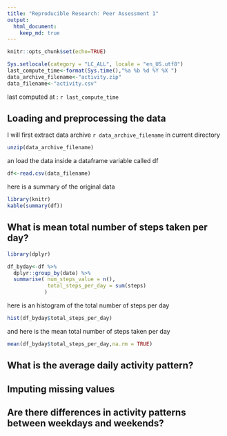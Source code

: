 ```yaml
---
title: "Reproducible Research: Peer Assessment 1"
output: 
  html_document:
    keep_md: true
---
```

```r
knitr::opts_chunk$set(echo=TRUE)
```

```r
Sys.setlocale(category = "LC_ALL", locale = "en_US.utf8")
last_compute_time<-format(Sys.time(),"%a %b %d %Y %X ")
data_archive_filename<-"activity.zip"
data_filename<-"activity.csv"
```
last computed at : `r last_compute_time` 

## Loading and preprocessing the data
I will first extract data archive  `r data_archive_filename` in current directory
```r
unzip(data_archive_filename)
```
an load the data inside a dataframe variable called df
```r
df<-read.csv(data_filename)
```
here is a summary of the original data
```r
library(knitr)
kable(summary(df))
```


## What is mean total number of steps taken per day?
```r
library(dplyr)

df_byday<-df %>%
  dplyr::group_by(date) %>%
  summarise( num_steps_value = n(),
             total_steps_per_day = sum(steps)
            )
```
here is an histogram of the total number of steps per day
```r
hist(df_byday$total_steps_per_day)
```
and here is the mean total number of steps taken per day
```r
mean(df_byday$total_steps_per_day,na.rm = TRUE)
```

## What is the average daily activity pattern?



## Imputing missing values



## Are there differences in activity patterns between weekdays and weekends?
